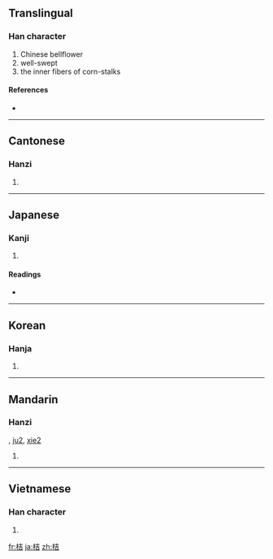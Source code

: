 ==Translingual==

===Han character===
{{Han char|rn=75|rad=木|as=06|sn=10|four=4496<sub>1</sub>|canj=木土口 (DGR)}}

# Chinese bellflower
# well-swept
# the inner fibers of corn-stalks

====References====
* {{Han ref|kx=0526.080|dkj=14777|dj=0915.030|hdz=21194.030|uh=6854|ud=26708|bh=AEDC|bd=44764}}

----

==Cantonese==

===Hanzi===
{{yue-hanzi|jyut=|y=aat1, gat1}}

# {{defn|Cantonese|sort=木06}}

----

==Japanese==

===Kanji===
{{ja-kanji|grade=|rs=木06}}

# {{defn|Japanese}}

====Readings====
* {{ja-readings|on=[[きつ]] (kitsu), [[けつ]] (ketsu)|kun=[[はねつるべ]] (hanetsurube)}}

----

==Korean==

===Hanja===
{{ko-hanja|hangeul=길|eumhun=|rv=gil|mr=kil|y=kil}}

# {{defn|Korean|sort=木06}}

----

==Mandarin==

===Hanzi===
{{cmn-hanzi|pin=[[jié]] ([[jie2]])|wg=chieh<sup>2</sup>}}, [[ju2]], [[xie2]]  	

# {{defn|Mandarin|sort=木06}}

----

==Vietnamese==

===Han character===
{{vi-hantu|[[kết]], [[cát]], [[quất]]|rs=木06}}

# {{defn|Vietnamese|sort=木06}}

[[fr:桔]]
[[ja:桔]]
[[zh:桔]]